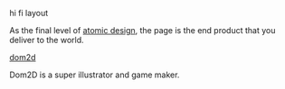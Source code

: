 
<Meta title="design system/atoms/image" />

<Subtitle>hi fi layout</Subtitle>

As the final level of [atomic design](https://www.uxpin.com/studio/blog/atomic-ui-components/), the page is the end product that you deliver to the world.

[dom2d](https://twitter.com/dom2d)

<Canvas>
  <Story name="image">
    <ImageStory />
    <Paragraph>
      <Link url="http://www.dom2d.com/">Dom2D</Link> is a super illustrator and game maker.
    </Paragraph>
  </Story>
</Canvas>
